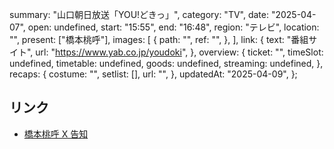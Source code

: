   summary: "山口朝日放送「YOU!どきっ」",
  category: "TV",
  date: "2025-04-07",
  open: undefined,
  start: "15:55",
  end: "16:48",
  region: "テレビ",
  location: "",
  present: ["橋本桃呼"],
  images: [
    {
      path: "",
      ref: "",
    },
  ],
  link: {
    text: "番組サイト",
    url: "https://www.yab.co.jp/youdoki",
  },
  overview: {
    ticket: "",
    timeSlot: undefined,
    timetable: undefined,
    goods: undefined,
    streaming: undefined,
  },
  recaps: {
    costume: "",
    setlist: [],
    url: "",
  },
  updatedAt: "2025-04-09",
};

## リンク

- [橋本桃呼 X 告知](https://x.com/MomokoHashimoto/status/1909106484073664812)
